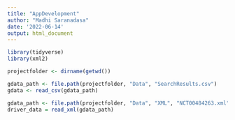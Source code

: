 ```yaml
---
title: "AppDevelopment"
author: "Madhi Saranadasa"
date: '2022-06-14'
output: html_document
---
```


```r

library(tidyverse)
library(xml2)

projectfolder <- dirname(getwd())

```

```r

gdata_path <- file.path(projectfolder, "Data", "SearchResults.csv")
gdata <- read_csv(gdata_path)

```



```r

gdata_path <- file.path(projectfolder, "Data", "XML", "NCT00484263.xml")
driver_data = read_xml(gdata_path)

```